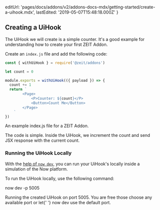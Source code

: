
  editUrl:
    'pages/docs/addons/v2/addons-docs-mdx/getting-started/create-a-uihook.mdx',
  lastEdited: '2019-05-07T15:48:18.000Z'
}

## Creating a UiHook

The UiHook we will create is a simple counter. It's a good example for understanding how to create your first ZEIT Addon.

Create an `index.js` file and add the following code:

```js
const { withUiHook } = require('@zeit/addons')

let count = 0

module.exports = withUiHook(({ payload }) => {
  count += 1
  return `
 		<Page>
 			<P>Counter: ${count}</P>
 			<Button>Count Me</Button>
        </Page>
 	`
})
```

<Caption>
  An example <InlineCode>index.js</InlineCode> file for a ZEIT Addon.
</Caption>

The code is simple. Inside the UiHook, we increment the count and send JSX response with the current count.

### Running the UiHook Locally

With the [help of `now dev`](/docs/v2/development/basics), you can run your UiHook's locally inside a simulation of the Now platform.

To run the UiHook locally, use the following command:

<TerminalInput>now dev -p 5005</TerminalInput>
<Caption>Running the created UiHook on port 5005.</Caption>

<Note>
  You are free those choose any available port or let{' '}
  <InlineCode>now dev</InlineCode> use the default port.
</Note>
